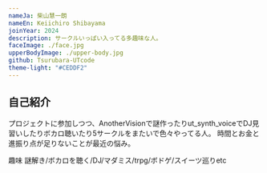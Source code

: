 ```yaml
---
nameJa: 柴山慧一朗
nameEn: Keiichiro Shibayama
joinYear: 2024
description: サークルいっぱい入ってる多趣味な人。
faceImage: ./face.jpg
upperBodyImage: ./upper-body.jpg
github: Tsurubara-UTcode
theme-light: "#CEDDF2"
---
```


## 自己紹介

プロジェクトに参加しつつ、AnotherVisionで謎作ったりut_synth_voiceでDJ見習いしたりボカロ聴いたり5サークルをまたいで色々やってる人。
時間とお金と進振り点が足りないことが最近の悩み。

趣味 謎解き/ボカロを聴く/DJ/マダミス/trpg/ボドゲ/スイーツ巡りetc
